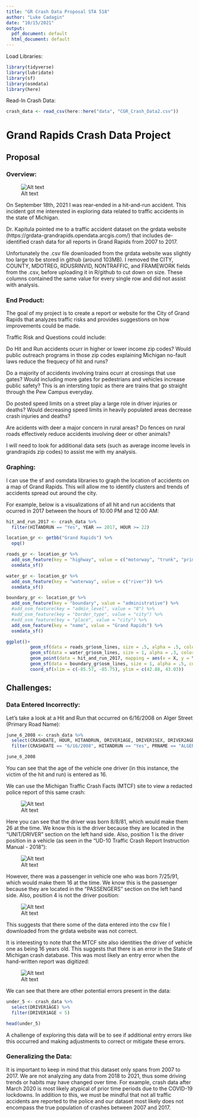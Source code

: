 ```yaml
---
title: "GR Crash Data Proposal STA 518"
author: "Luke Cadagin"
date: "10/15/2021"
output:
  pdf_document: default
  html_document: default
---
```


Load Libraries:

```r
library(tidyverse)
library(lubridate)
library(sf)
library(osmdata)
library(here)
```

Read-In Crash Data:

```r
crash_data <- read_csv(here::here("data", "CGR_Crash_Data2.csv"))
```


# Grand Rapids Crash Data Project

## Proposal

### Overview:

![Alt text](/home/cadaginl/STA 518/Project/GR_CRASH_DATA_PROJECT/images/luke_cadagin_accident.jpg)

On September 18th, 2021 I was rear-ended in a hit-and-run accident.  This incident got me interested in exploring data related to traffic accidents in the state of Michigan.

Dr. Kapitula pointed me to a traffic accident dataset on the grdata website (https://grdata-grandrapids.opendata.arcgis.com/) that includes de-identified crash data for all reports in Grand Rapids from 2007 to 2017.

Unfortunately the .csv file downloaded from the grdata website was slightly too large to be stored in github (around 103MB).  I removed the CITY, COUNTY, MDOTREG, RDUSRINVID, NONTRAFFIC, and FRAMEWORK fields from the .csv, before uploading it in R/github to cut down on size.  These columns contained the same value for every single row and did not assist with analysis.

### End Product:

The goal of my project is to create a report or website for the City of Grand Rapids that analyzes traffic risks and provides suggestions on how improvements could be made.

Traffic Risk and Questions could include:

Do Hit and Run accidents ocurr in higher or lower income zip codes?  Would public outreach programs in those zip codes explaining Michigan no-fault laws reduce the frequecy of hit and runs?

Do a majority of accidents involving trains ocurr at crossings that use gates?  Would including more gates for pedestrians and vehicles increase public safety?  This is an intersting topic as there are trains that go straight through the Pew Campus everyday.

Do posted speed limits on a street play a large role in driver injuries or deaths?  Would decreasing speed limits in heavily populated areas decrease crash injuries and deaths?

Are acidents with deer a major concern in rural areas?  Do fences on rural roads effectively reduce accidents involving deer or other animals?

I will need to look for additional data sets (such as average income levels in grandrapids zip codes) to assist me with my analysis.

### Graphing:

I can use the sf and osmdata libraries to graph the location of accidents on a map of Grand Rapids.  This will allow me to identify clusters and trends of accidents spread out around the city.

For example, below is a visualizations of all hit and run accidents that ocurred in 2017 between the hours of 10:00 PM and 12:00 AM:

```r
hit_and_run_2017 <- crash_data %>% 
  filter(HITANDRUN == "Yes", YEAR == 2017, HOUR >= 22)
```

```r
location_gr <- getbb("Grand Rapids") %>% 
  opq()

roads_gr <- location_gr %>%
  add_osm_feature(key = "highway", value = c("motorway", "trunk", "primary", "secondary", "tertiary")) %>%
  osmdata_sf()

water_gr <- location_gr %>% 
  add_osm_feature(key = "waterway", value = c("river")) %>% 
  osmdata_sf()

boundary_gr <- location_gr %>% 
  add_osm_feature(key = "boundary", value = "administrative") %>%
  #add_osm_feature(key = "admin_level", value = "8") %>% 
  #add_osm_feature(key = "border_type", value = "city") %>% 
  #add_osm_feature(key = "place", value = "city") %>% 
  add_osm_feature(key = "name", value = "Grand Rapids") %>% 
  osmdata_sf()

ggplot()+
         geom_sf(data = roads_gr$osm_lines, size = .5, alpha = .5, color = 'black') +
         geom_sf(data = water_gr$osm_lines, size = 1, alpha = .3, color = 'steelblue') +
         geom_point(data = hit_and_run_2017, mapping = aes(x = X, y = Y), color = "brown") +
         geom_sf(data = boundary_gr$osm_lines, size = 1, alpha = .5, color = "orange") +
         coord_sf(xlim = c(-85.57, -85.75), ylim = c(42.88, 43.03))
```

## Challenges:

### Data Entered Incorrectly:

Let's take a look at a Hit and Run that occurred on 6/16/2008 on Alger Street (Primary Road Name):

```r
june_6_2008 <- crash_data %>% 
  select(CRASHDATE, HOUR, HITANDRUN, DRIVER1AGE, DRIVER1SEX, DRIVER2AGE, DRIVER2SEX, PRNAME, INTERNAME) %>% 
  filter(CRASHDATE == "6/16/2008", HITANDRUN == "Yes", PRNAME == "ALGER")

june_6_2008
```

You can see that the age of the vehicle one driver (in this instance, the victim of the hit and run) is entered as 16.

We can use the Michigan Traffic Crash Facts (MTCF) site to view a redacted police report of this same crash:

![Alt text](/home/cadaginl/STA 518/Project/GR_CRASH_DATA_PROJECT/images/6162008_crash_report_driver.PNG)

Here you can see that the driver was born 8/8/81, which would make them 26 at the time.  We know this is the driver because they are located in the "UNIT/DRIVER" section on the left hand side.  Also, position 1 is the driver position in a vehicle (as seen in the "UD-10 Traffic Crash Report Instruction Manual - 2018"):

![Alt text](/home/cadaginl/STA 518/Project/GR_CRASH_DATA_PROJECT/images/position_image.PNG)

However, there was a passenger in vehicle one who was born 7/25/91, which would make them 16 at the time.  We know this is the passenger because they are located in the "PASSENGERS" section on the left hand side.  Also, position 4 is not the driver position:

![Alt text](/home/cadaginl/STA 518/Project/GR_CRASH_DATA_PROJECT/images/6162008_crash_report_passenger.PNG)

This suggests that there some of the data entered into the csv file I downloaded from the grdata website was not correct.

It is interesting to note that the MTCF site also identities the driver of vehicle one as being 16 years old.  This suggests that there is an error in the State of Michigan crash database.  This was most likely an entry error when the hand-written report was digitized:

![Alt text](/home/cadaginl/STA 518/Project/GR_CRASH_DATA_PROJECT/images/mtcf_crash_age.PNG)

We can see that there are other potential errors present in the data:

```r
under_5 <- crash_data %>%
  select(DRIVER1AGE) %>% 
  filter(DRIVER1AGE < 5)

head(under_5)
```


A challenge of exploring this data will be to see if additional entry errors like this occurred and making adjustments to correct or mitigate these errors.

### Generalizing the Data:

It is important to keep in mind that this dataset only spans from 2007 to 2017.  We are not analyzing any data from 2018 to 2021, thus some driving trends or habits may have changed over time.  For example, crash data after March 2020 is most likely atypical of prior time periods due to the COVID-19 lockdowns.  In addition to this, we must be mindful that not all traffic accidents are reported to the police and our dataset most likely does not encompass the true population of crashes between 2007 and 2017.